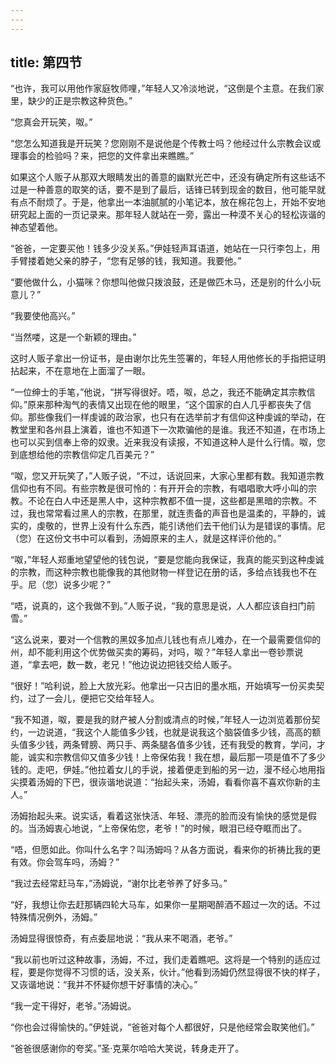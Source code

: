 ```yaml
---
---
---
```

title: 第四节
---




“也许，我可以用他作家庭牧师哩，”年轻人又冷淡地说，“这倒是个主意。在我们家里，缺少的正是宗教这种货色。”

“您真会开玩笑，呶。”

“您怎么知道我是开玩笑？您刚刚不是说他是个传教士吗？他经过什么宗教会议或理事会的检验吗？来，把您的文件拿出来瞧瞧。”

如果这个人贩子从那双大眼睛发出的善意的幽默光芒中，还没有确定所有这些话不过是一种善意的取笑的话，要不是到了最后，话锋已转到现金的数目，他可能早就有点不耐烦了。于是，他拿出一本油腻腻的小笔记本，放在棉花包上，开始不安地研究起上面的一页记录来。那年轻人就站在一旁，露出一种漠不关心的轻松诙谐的神态望着他。

“爸爸，一定要买他！钱多少没关系。”伊娃轻声耳语道，她站在一只行李包上，用手臂搂着她父亲的脖子，“您有足够的钱，我知道。我要他。”

“要他做什么，小猫咪？你想叫他做只拨浪鼓，还是做匹木马，还是别的什么小玩意儿？”

“我要使他高兴。”

“当然喽，这是一个新颖的理由。”

这时人贩子拿出一份证书，是由谢尔比先生签署的，年轻人用他修长的手指把证明拈起来，不在意地在上面溜了一眼。

“一位绅士的手笔，”他说，“拼写得很好。唔，呶，总之，我还不能确定其宗教信仰。”原来那种淘气的表情又出现在他的眼里，“这个国家的白人几乎都丧失了信仰。那些像我们一样虔诚的政治家，也只有在选举前才有信仰这种虔诚的举动，在教堂里和各州县上演着，谁也不知道下一次欺骗他的是谁。我还不知道，在市场上也可以买到信奉上帝的奴隶。近来我没有读报，不知道这种人是什么行情。呶，您到底想给他的宗教信仰定几百美元？”

“呶，您又开玩笑了，”人贩子说，“不过，话说回来，大家心里都有数。我知道宗教信仰也有不同。有些宗教是很可怜的：有开开会的宗教，有唱唱歌大呼小叫的宗教。不论在白人中还是黑人中，这种宗教都不值一提，这些都是黑暗的宗教。不过，我也常常看过黑人的宗教，在那里，就连责备的声音也是温柔的，平静的，诚实的，虔敬的，世界上没有什么东西，能引诱他们去干他们认为是错误的事情。尼（您）在这份文书中可以看到，汤姆原来的主人，就是这样评价他的。”

“呶，”年轻人郑重地望望他的钱包说，“要是您能向我保证，我真的能买到这种虔诚的宗教，而这种宗教也能像我的其他财物一样登记在册的话，多给点钱我也不在乎。尼（您）说多少呢？”

“唔，说真的，这个我做不到。”人贩子说，“我的意思是说，人人都应该自扫门前雪。”

“这么说来，要对一个信教的黑奴多加点儿钱也有点儿难办，在一个最需要信仰的州，却不能利用这个优势做买卖的筹码，对吗，呶？”年轻人拿出一卷钞票说道，“拿去吧，数一数，老兄！”他边说边把钱交给人贩子。

“很好！”哈利说，脸上大放光彩。他拿出一只古旧的墨水瓶，开始填写一份买卖契约，过了一会儿，便把它交给年轻人。

“我不知道，呶，要是我的财产被人分割或清点的时候，”年轻人一边浏览着那份契约，一边说道，“我这个人能值多少钱，也就是说我这个脑袋值多少钱，高高的额头值多少钱，两条臂膀、两只手、两条腿各值多少钱，还有我受的教育，学问，才能，诚实和宗教信仰又值多少钱！上帝保佑我！我在想，最后那一项是值不了多少钱的。走吧，伊娃。”他拉着女儿的手说，接着便走到船的另一边，漫不经心地用指尖摸着汤姆的下巴，很诙谐地说道：“抬起头来，汤姆，看看你喜不喜欢你新的主人。”

汤姆抬起头来。说实话，看着这张快活、年轻、漂亮的脸而没有愉快的感觉是假的。当汤姆衷心地说，“上帝保佑您，老爷！”的时候，眼泪已经夺眶而出了。

“唔，但愿如此。你叫什么名字？叫汤姆吗？从各方面说，看来你的祈祷比我的更有效。你会驾车吗，汤姆？”

“我过去经常赶马车，”汤姆说，“谢尔比老爷养了好多马。”

“好，我想让你去赶那辆四轮大马车，如果你一星期喝醉酒不超过一次的话。不过特殊情况例外，汤姆。”

汤姆显得很惊奇，有点委屈地说：“我从来不喝酒，老爷。”

“我以前也听过这种故事，汤姆，不过，我们走着瞧吧。这将是一个特别的适应过程，要是你觉得不习惯的话，没关系，伙计。”他看到汤姆仍然显得很不快的样子，又诙谐地说：“我并不怀疑你想干好事情的决心。”

“我一定干得好，老爷。”汤姆说。

“你也会过得愉快的。”伊娃说，“爸爸对每个人都很好，只是他经常会取笑他们。”

“爸爸很感谢你的夸奖。”圣·克莱尔哈哈大笑说，转身走开了。